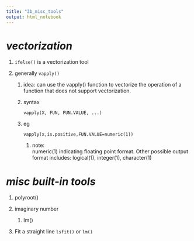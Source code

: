 ---
title: "3b_misc_tools"
output: html_notebook
---

# ***vectorization***

1. `ifelse()` is a vectorization tool

1. generally `vapply()`

    1. idea: can use the vapply() function to vectorize the operation of a function that does not support vectorization.
    
    1. syntax
    
        ```
        vapply(X, FUN, FUN.VALUE, ...)
        ```
    1. eg
        
        ```
        vapply(x,is.positive,FUN.VALUE=numeric(1))
        ```
        
        1. note:  
            numeric(1) indicating floating point format.
            Other possible output format includes: logical(1), integer(1), character(1)

# ***misc built-in tools***

1. polyroot()  

1. imaginary number
    1. Im()
    
1. Fit a straight line
    `lsfit()` or `lm()`
    
